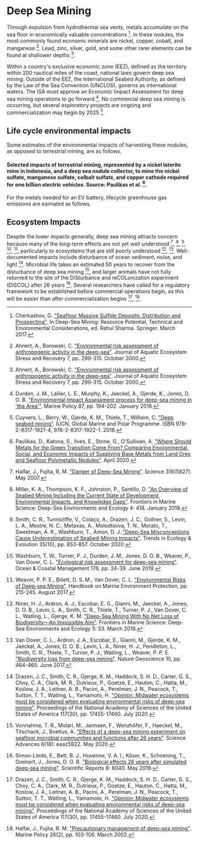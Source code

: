 # Deep Sea Mining
Through expulsion from hydrothermal sea vents, metals accumulate on the sea floor in economically valuable concentrations [^{ 2 } ]. In these nodules, the most commonly found economic minerals are nickel, copper, cobalt, and manganese [^{ 1 } ]. Lead, zinc, silver, gold, and some other rarer elements can be found at shallower depths [^{ 1 } ].

Within a country's exclusive economic zone (EEZ), defined as the territory within 200 nautical miles of the coast, national laws govern deep sea mining. Outside of the EEZ, the International Seabed Authority, as defined by the Law of the Sea Convention (UNCLOS), governs as international waters. The ISA must approve an Economic Impact Assessment for deep sea mining operations to go forward [^{ 5 } ]. No commercial deep sea mining is occurring, but several exploratory projects are ongoing and commercialization may begin by 2025 [^{ 3 } ].

## Life cycle environmental impacts

Some estimates of the environmental impacts of harvesting these nodules, as opposed to terrestrial mining, are as follows.

#### Selected impacts of terrestrial mining, represented by a nickel laterite mine in Indonesia, and a deep sea nodule collector, to mine the nickel sulfate, manganese sulfate, colbalt sulfate, and copper cathode required for one billion electric vehicles. Source: Paulikas et al. [^{ 13 } ].

For the metals needed for an EV battery, lifecycle greenhouse gas emissions are esimated as follows.

## Ecosystem Impacts
Despite the lower impacts generally, deep sea mining attracts concern because many of the long-term effects are not yet well understood [^{ 6 } ], [^{ 10 } ], [^{ 15 } ], [^{ 18 } ], [^{ 19 } ], particularly to ecosystems that are still poorly understood [^{ 11 } ], [^{ 16 } ]. Well-documented impacts include disturbance of ocean sediment, noise, and light [^{ 4 } ]. Microbial life takes an estimated 50 years to recover from the disturbance of deep sea mining [^{ 17 } ], and larger animals have not fully returned to the site of the DISturbance and reCOLonization experiment (DISCOL) after 26 years [^{ 14 } ]. Several researchers have called for a regulatory framework to be established before commercial operations begin, as this will be easier than after commercialization begins [^{ 4 } ], [^{ 7 } ].

[^{ 1 } ]: Ahnert, A., Borowski, C. ["Environmental risk assessment of anthropogenic activity in the deep-sea"](https://link.springer.com/article/10.1023%2FA%3A1009963912171). Journal of Aquatic Ecosystem Stress and Recovery 7, pp. 299-315. October 2000.

[^{ 2 } ]: Cherkashov, G. ["Seafloor Massive Sulfide Deposits: Distribution and Prospecting"](http://water.iopan.gda.pl/projects/Grzbiet/Sharma_DeepSea_Mining_4.pdf). In Deep-Sea Mining: Resource Potential, Technical and Environmental Considerations, ed. Rahul Sharma. Springer. March 2017.

[^{ 3 } ]: Cuyvers, L., Berry, W., Gjerde, K. M., Thiele, T., Wilhem, C. ["Deep seabed mining"](https://portals.iucn.org/library/node/47761). IUCN, Global Marine and Polar Programme. ISBN 978-2-8317-1921-4, 978-2-8317-1922-1. 2018.

[^{ 4 } ]: Drazen, J. C., Smith, C. R., Gjerge, K. M., Haddock, S. H. D., Carter, G. S., Choy, C. A., Clark, M. R., Dutrieux, P., Goetze, E., Hauton, C., Hatta, M., Koslow, J. A., Leitner, A. B., Pacini, A., Perelman, J. N., Peacock, T., Sutton, T. T., Watling, L., Yamamoto, H. ["Opinion: Midwater ecosystems must be considered when evaluating environmental risks of deep-sea mining"](https://www.pnas.org/content/117/30/17455.full). Proceedings of the National Academy of Sciences of the United States of America 117(30), pp. 17455-17460. July 2020.

[^{ 5 } ]: Durden, J. M., Lallier, L. E., Murphy, K., Jaeckel, A., Gjerde, K., Jones, D. O. B. ["Environmental Impact Assessment process for deep-sea mining in 'the Area'"](https://www.sciencedirect.com/science/article/pii/S0308597X17305316). Marine Policy 87, pp. 194-202. January 2018.

[^{ 6 } ]: Halfar, J., Fujita, R. M. ["Danger of Deep-Sea Mining"](https://science.sciencemag.org/content/316/5827/987). Science 316(5827). May 2007.

[^{ 7 } ]: Halfar, J., Fujita, R. M. ["Precautionary management of deep-sea mining"](https://www.sciencedirect.com/science/article/abs/pii/S0308597X01000410). Marine Policy 26(2), pp. 103-106. March 2002.

[^{ 10 } ]: Miller, K. A., Thompson, K. F., Johnston, P., Santillo, D. ["An Overview of Seabed Mining Including the Current State of Development, Environmental Impacts, and Knowledge Gaps"](https://www.frontiersin.org/articles/10.3389/fmars.2017.00418/full). Frontiers in Marine Science: Deep-Sea Environments and Ecology 4: 418. January 2018.

[^{ 11 } ]: Niner, H. J., Ardron, A. J., Escobar, E. G., Gianni, M., Jaeckel, A., Jones, D. O. B., Levin, L. A., Smith, C. R., Thiele, T., Turner, P. J., Van Dover, C. L., Watling, L., Gjerge, K. M. ["Deep-Sea Mining With No Net Loss of Biodiversity—An Impossible Aim"](https://www.frontiersin.org/articles/10.3389/fmars.2018.00053/full). Frontiers in Marine Science: Deep-Sea Environments and Ecology 5: 53. March 2018.

[^{ 12 } ]: Paulikas, D., Katona, S., Ilves, E., Ali, S. H. ["Life cycle climate change impacts of producing battery metals from land ores versus deep-sea polymetallic nodules"](https://espace.library.uq.edu.au/view/UQ:f2eea9c). Journal of Cleaner Production 275: 123822. December 2020.

[^{ 13 } ]: Paulikas, D., Katona, S., Ilves, E., Stone, G., O'Sullivan, A. ["Where Should Metals for the Green Transition Come From? Comparing Environmental, Social, and Economic Impacts of Supplying Base Metals from Land Ores and Seafloor Polymetallic Nodules"](https://metals.co/download/237815/). April 2020.

[^{ 14 } ]: Simon-Lledó, E., Bett, B. J., Huvenne, V. A. I., Köser, K., Schoening, T., Greinert, J., Jones, D. O. B. ["Biological effects 26 years after simulated deep-sea mining"](https://www.nature.com/articles/s41598-019-44492-w). Scientific Reports 9: 8040. May 2019.

[^{ 15 } ]: Smith, C. R., Tunnicliffe, V., Colaço, A., Drazen, J. C., Gollner, S., Levin, L. A., Mestre, N. C., Metaxas, A., Molodtsova, T. N., Morato, T., Sweetman, A. K., Washburn, T., Amon, D. J. ["Deep-Sea Misconceptions Cause Underestimation of Seabed-Mining Impacts"](https://www.sciencedirect.com/science/article/pii/S0169534720301828). Trends in Ecology & Evolution 35(10), pp. 853-857. October 2020.

[^{ 16 } ]: Van Dover, C. L., Ardron, J. A., Escobar, E., Gianni, M., Gjerde, K. M., Jaeckel, A., Jones, D. O. B., Levin, L. A., Niner, H. J., Pendleton, L., Smith, C. R., Thiele, T., Turner, P. J., Watling, L., Weaver, P. P. E. ["Biodiversity loss from deep-sea mining"](https://www.nature.com/articles/ngeo2983). Nature Geoscience 10, pp. 464-465. June 2017.

[^{ 17 } ]: Vonnahme, T. R., Molari, M., Jannsen, F., Wenzhöfer, F., Haeckel, M., Titschack, J., Boetius, A. ["Effects of a deep-sea mining experiment on seafloor microbial communities and functions after 26 years"](https://advances.sciencemag.org/content/6/18/eaaz5922.abstract). Science Advances 6(18): eaaz5922. May 2020.

[^{ 18 } ]: Washburn, T. W., Turner, P. J., Durden, J. M., Jones, D. O. B., Weaver, P., Van Dover, C. L. ["Ecological risk assessment for deep-sea mining"](https://www.sciencedirect.com/science/article/pii/S096456911830838X). Ocean & Coastal Management 176, pp. 24-39. June 2019.

[^{ 19 } ]: Weaver, P. P. E., Billett, D. S. M., Van Dover, C. L. ["Environmental Risks of Deep-sea Mining"](https://link.springer.com/chapter/10.1007/978-3-319-60156-4_11). Handbook on Marine Environment Protection, pp. 215-245. August 2017.
